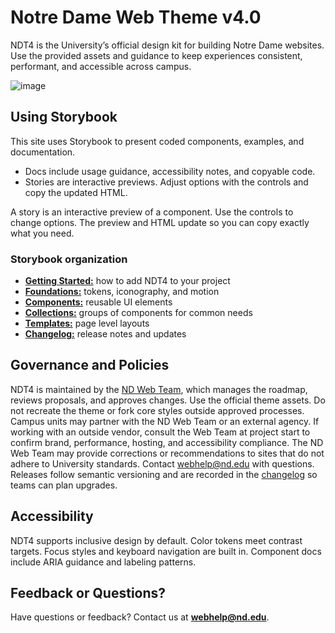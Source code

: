 
<Meta title="Introduction" />

# Notre Dame Web Theme v4.0

NDT4 is the University’s official design kit for building Notre Dame websites. Use the provided assets and guidance to keep experiences consistent, performant, and accessible across campus.

![image](/images/ndt4-introduction.webp)

## Using Storybook

This site uses Storybook to present coded components, examples, and documentation.

- Docs include usage guidance, accessibility notes, and copyable code.
- Stories are interactive previews. Adjust options with the controls and copy the updated HTML.

<div class="notice notice--primary"><p class="mb-0">A story is an interactive preview of a component. Use the controls to change options. The preview and HTML update so you can copy exactly what you need.</p></div>

### Storybook organization

- **[Getting Started:](/docs/getting-started--docs)** how to add NDT4 to your project
- **[Foundations:](/docs/foundations-about-ndt4-foundations--docs)** tokens, iconography, and motion
- **[Components:](/docs/components-about-ndt4-components--docs)** reusable UI elements
- **[Collections:](/docs/collections-about-ndt4-collections--docs)** groups of components for common needs
- **[Templates:](/docs/templates-about-ndt4-templates--docs)** page level layouts
- **[Changelog:](/docs/changelog-ndt4-changelog--docs)** release notes and updates

## Governance and Policies

NDT4 is maintained by the [ND Web Team](https://creative.nd.edu), which manages the roadmap, reviews proposals, and approves changes. Use the official theme assets. Do not recreate the theme or fork core styles outside approved processes. Campus units may partner with the ND Web Team or an external agency. If working with an outside vendor, consult the Web Team at project start to confirm brand, performance, hosting, and accessibility compliance. The ND Web Team may provide corrections or recommendations to sites that do not adhere to University standards. Contact [webhelp@nd.edu](mailto:webhelp@nd.edu) with questions. Releases follow semantic versioning and are recorded in the [changelog](/docs/changelog-ndt4-changelog--docs) so teams can plan upgrades.

## Accessibility

NDT4 supports inclusive design by default. Color tokens meet contrast targets. Focus styles and keyboard navigation are built in. Component docs include ARIA guidance and labeling patterns.

## Feedback or Questions?

Have questions or feedback? Contact us at **[webhelp@nd.edu](mailto:webhelp@nd.edu)**.
